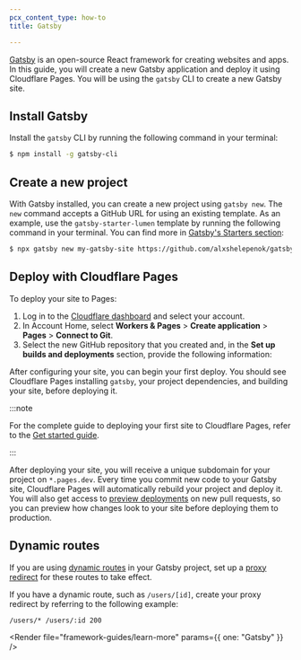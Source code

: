 ```yaml
---
pcx_content_type: how-to
title: Gatsby

---
```



[Gatsby](https://www.gatsbyjs.com/) is an open-source React framework for creating websites and apps. In this guide, you will create a new Gatsby application and deploy it using Cloudflare Pages. You will be using the `gatsby` CLI to create a new Gatsby site.

## Install Gatsby

Install the `gatsby` CLI by running the following command in your terminal:

```sh
$ npm install -g gatsby-cli
```

## Create a new project

With Gatsby installed, you can create a new project using `gatsby new`. The `new` command accepts a GitHub URL for using an existing template. As an example, use the `gatsby-starter-lumen` template by running the following command in your terminal. You can find more in [Gatsby's Starters section](https://www.gatsbyjs.com/starters/?v=2):

```sh
$ npx gatsby new my-gatsby-site https://github.com/alxshelepenok/gatsby-starter-lumen
```

<Render file="tutorials-before-you-start" />

<Render file="framework-guides/create-github-repository_no_init" />

## Deploy with Cloudflare Pages

To deploy your site to Pages:

1. Log in to the [Cloudflare dashboard](https://dash.cloudflare.com/) and select your account.
2. In Account Home, select **Workers & Pages** > **Create application** > **Pages** > **Connect to Git**.
3. Select the new GitHub repository that you created and, in the **Set up builds and deployments** section, provide the following information:

<PagesBuildPreset framework="gatsby" />

After configuring your site, you can begin your first deploy. You should see Cloudflare Pages installing `gatsby`, your project dependencies, and building your site, before deploying it.

:::note


For the complete guide to deploying your first site to Cloudflare Pages, refer to the [Get started guide](/pages/get-started/).


:::

After deploying your site, you will receive a unique subdomain for your project on `*.pages.dev`.
Every time you commit new code to your Gatsby site, Cloudflare Pages will automatically rebuild your project and deploy it. You will also get access to [preview deployments](/pages/configuration/preview-deployments/) on new pull requests, so you can preview how changes look to your site before deploying them to production.

## Dynamic routes

If you are using [dynamic routes](https://www.gatsbyjs.com/docs/reference/functions/routing/#dynamic-routing) in your Gatsby project, set up a [proxy redirect](/pages/configuration/redirects/#proxying) for these routes to take effect.

If you have a dynamic route, such as `/users/[id]`, create your proxy redirect by referring to the following example:

```
/users/* /users/:id 200
```

<Render file="framework-guides/learn-more" params={{ one: "Gatsby" }} />
